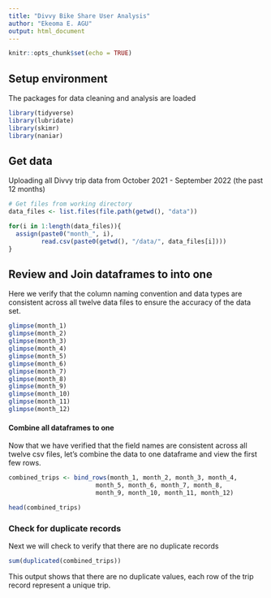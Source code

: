 ```yaml
---
title: "Divvy Bike Share User Analysis"
author: "Ekeoma E. AGU"
output: html_document
---
```


```r
knitr::opts_chunk$set(echo = TRUE)
```

## Setup environment
The packages for data cleaning and analysis are loaded

```r
library(tidyverse)
library(lubridate)
library(skimr)
library(naniar)

```

## Get data
Uploading all Divvy trip data from October 2021 - September 2022 (the past 12 months)

```r
# Get files from working directory
data_files <- list.files(file.path(getwd(), "data"))

for(i in 1:length(data_files)){
  assign(paste0("month_", i),
         read.csv(paste0(getwd(), "/data/", data_files[i])))
}
```

## Review and Join dataframes to into one
Here we verify that the column naming convention and data types are consistent across all twelve data files to ensure the accuracy of the data set. 

```r
glimpse(month_1)
glimpse(month_2)
glimpse(month_3)
glimpse(month_4)
glimpse(month_5)
glimpse(month_6)
glimpse(month_7)
glimpse(month_8)
glimpse(month_9)
glimpse(month_10)
glimpse(month_11)
glimpse(month_12)
```

#### Combine all dataframes to one
Now that we have verified that the field names are consistent across all twelve csv files, let's combine the data to one dataframe and view the first few rows.
```r
combined_trips <- bind_rows(month_1, month_2, month_3, month_4,
                        month_5, month_6, month_7, month_8,
                        month_9, month_10, month_11, month_12)

head(combined_trips)
```
### Check for duplicate records
Next we will check to verify that there are no duplicate records
```r
sum(duplicated(combined_trips))
```
This output shows that there are no duplicate values, each row of the trip record represent a unique trip.